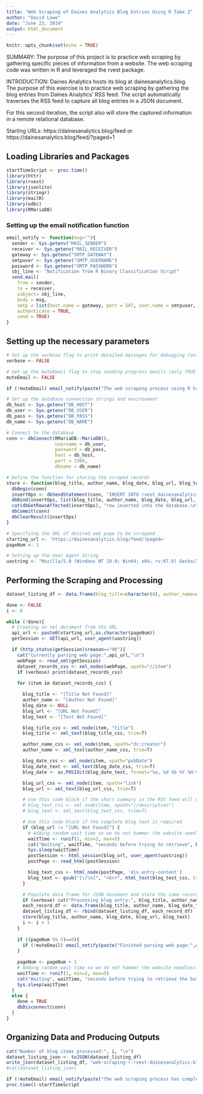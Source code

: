 ```yaml
---
title: "Web Scraping of Daines Analytics Blog Entries Using R Take 2"
author: "David Lowe"
date: "June 23, 2019"
output: html_document
---
```


```r
knitr::opts_chunk$set(echo = TRUE)
```

SUMMARY: The purpose of this project is to practice web scraping by gathering specific pieces of information from a website. The web scraping code was written in R and leveraged the rvest package.

INTRODUCTION: Daines Analytics hosts its blog at dainesanalytics.blog. The purpose of this exercise is to practice web scraping by gathering the blog entries from Daines Analytics’ RSS feed. The script automatically traverses the RSS feed to capture all blog entries in a JSON document.

For this second iteration, the script also will store the captured information in a remote relational database.

Starting URLs: https://dainesanalytics.blog/feed or https://dainesanalytics.blog/feed/?paged=1

## Loading Libraries and Packages

```r
startTimeScript <- proc.time()
library(httr)
library(rvest)
library(jsonlite)
library(stringr)
library(mailR)
library(odbc)
library(RMariaDB)
```

### Setting up the email notification function

```r
email_notify <- function(msg=""){
  sender <- Sys.getenv("MAIL_SENDER")
  receiver <- Sys.getenv("MAIL_RECEIVER")
  gateway <- Sys.getenv("SMTP_GATEWAY")
  smtpuser <- Sys.getenv("SMTP_USERNAME")
  password <- Sys.getenv("SMTP_PASSWORD")
  sbj_line <- "Notification from R Binary Classification Script"
  send.mail(
    from = sender,
    to = receiver,
    subject= sbj_line,
    body = msg,
    smtp = list(host.name = gateway, port = 587, user.name = smtpuser, passwd = password, ssl = TRUE),
    authenticate = TRUE,
    send = TRUE)
}
```

## Setting up the necessary parameters

```r
# Set up the verbose flag to print detailed messages for debugging (only TRUE will activate!)
verbose <- FALSE

# Set up the muteEmail flag to stop sending progress emails (only TRUE will supress the emails!)
muteEmail <- FALSE
```

```r
if (!muteEmail) email_notify(paste("The web scraping process using R has begun!",date()))
```

```r
# Set up the database connection strings and environment
db_host <- Sys.getenv("DB_HOST")
db_user <- Sys.getenv("DB_USER")
db_pass <- Sys.getenv("DB_PASS")
db_name <- Sys.getenv("DB_NAME")

# Connect to the database
conn <- dbConnect(RMariaDB::MariaDB(),
                  username = db_user,
                  password = db_pass,
                  host = db_host,
                  port = 3306,
                  dbname = db_name)

# Define the function for storing the scraped records
store <- function(blog_title, author_name, blog_date, blog_url, blog_text){
  dbBegin(conn)
  insertOps <- dbSendStatement(conn, "INSERT INTO rvest_dainesanalytics_blog_take2 (blog_title, author_name, blog_date, blog_url, blog_text) VALUES (?, ?, ?, ?, ?)")
  dbBind(insertOps, list(blog_title, author_name, blog_date, blog_url, blog_text))
  cat(dbGetRowsAffected(insertOps), "row inserted into the database.\n")
  dbCommit(conn)
  dbClearResult(insertOps)
}
```

```r
# Specifying the URL of desired web page to be scrapped
starting_url <- 'https://dainesanalytics.blog/feed/?paged='
pageNum <- 1

# Setting up the User Agent String
uastring <- "Mozilla/5.0 (Windows NT 10.0; Win64; x64; rv:67.0) Gecko/20100101 Firefox/67.0"
```

## Performing the Scraping and Processing

```r
dataset_listing_df <- data.frame(blog_title=character(0), author_name=character(0), blog_date=character(0), blog_url=character(0), blog_text=character(0))

done <- FALSE
i <- 0

while (!done){
  # Creating an xml document from the URL
  api_url <- paste0(starting_url,as.character(pageNum))
  getSession <- GET(api_url, user_agent(uastring))

  if (http_status(getSession)$reason=="OK"){
    cat("Currently parsing web page:",api_url,"\n")
    webPage <- read_xml(getSession)
    dataset_records_css <- xml_nodes(webPage, xpath="//item")
    if (verbose) print(dataset_records_css)
    
    for (item in dataset_records_css) {

      blog_title <- "[Title Not Found]"
      author_name <- "[Author Not Found]"
      blog_date <- NULL
      blog_url <- "[URL Not Found]"
      blog_text <- "[Text Not Found]"

      blog_title_css <- xml_node(item, "title")
      blog_title <- xml_text(blog_title_css, trim=T)

      author_name_css <- xml_node(item, xpath="dc:creator")
      author_name <- xml_text(author_name_css, trim=T)

      blog_date_css <- xml_node(item, xpath="pubDate")
      blog_date_text <- xml_text(blog_date_css, trim=T)
      blog_date <- as.POSIXct(blog_date_text, format="%a, %d %b %Y %H:%M:%S %z")

      blog_url_css <- xml_node(item, xpath="link")
      blog_url <- xml_text(blog_url_css, trim=T)

      # Use this code block if the short summary in the RSS feed will do
      # blog_text_css <- xml_node(item, xpath="//description")
      # blog_text <- xml_text(blog_text_css, trim=T)

      # Use this code block if the complete blog text is required
      if (blog_url != "[URL Not Found]") {
        # Adding random wait time so we do not hammer the website needlessly
        waitTime <- runif(1, min=2, max=5)
        cat("Waiting", waitTime, "seconds before trying to retrieve", blog_url, "\n")
        Sys.sleep(waitTime)
        postSession <- html_session(blog_url, user_agent(uastring))
        postPage <- read_html(postSession)

        blog_text_css <- html_node(postPage, 'div.entry-content')
        blog_text <- gsub("[\r\n]", "<br>", html_text(blog_text_css, trim=T))
      }

      # Populate data frame for JSON document and store the same records into a RDBMS
      if (verbose) cat("Processing blog entry:", blog_title, author_name, blog_date, blog_url)
      each_record_df <- data.frame(blog_title, author_name, blog_date_text, blog_url, blog_text)
      dataset_listing_df <- rbind(dataset_listing_df, each_record_df)
      store(blog_title, author_name, blog_date, blog_url, blog_text)
      i <- i + 1
    }
    
    if ((pageNum %% 5)==0){
      if (!muteEmail) email_notify(paste("Finished parsing web page:",api_url,"at",date()))
    }
    
    pageNum <- pageNum + 1
    # Adding random wait time so we do not hammer the website needlessly
    waitTime <- runif(1, min=2, max=5)
    cat("Waiting", waitTime, "seconds before trying to retrieve the batch of RSS feed\n")
    Sys.sleep(waitTime)
  }
  else {
    done = TRUE
    dbDisconnect(conn)
  }
}
```

## Organizing Data and Producing Outputs

```r
cat("Number of blog items processed:", i, "\n")
dataset_listing_json <- toJSON(dataset_listing_df)
write_json(dataset_listing_df, "web-scraping-r-rvest-dainesanalytics-blog-take2.json")
#cat(dataset_listing_json)
```

```r
if (!muteEmail) email_notify(paste("The web scraping process has completed!",date()))
proc.time()-startTimeScript
```